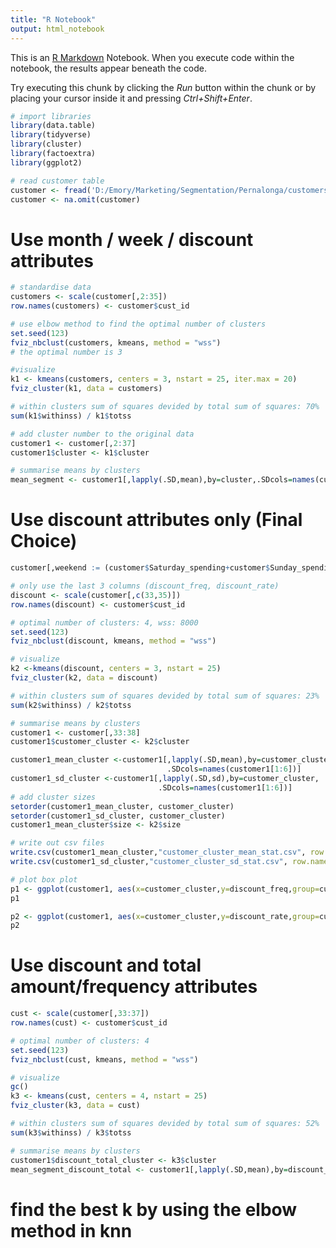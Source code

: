 ```yaml
---
title: "R Notebook"
output: html_notebook
---
```


This is an [R Markdown](http://rmarkdown.rstudio.com) Notebook. When you execute code within the notebook, the results appear beneath the code. 

Try executing this chunk by clicking the *Run* button within the chunk or by placing your cursor inside it and pressing *Ctrl+Shift+Enter*. 

```r
# import libraries
library(data.table)
library(tidyverse)
library(cluster)
library(factoextra)
library(ggplot2)

# read customer table
customer <- fread('D:/Emory/Marketing/Segmentation/Pernalonga/customers_data.csv')
customer <- na.omit(customer)
```

# Use month / week / discount attributes 
```r
# standardise data
customers <- scale(customer[,2:35])
row.names(customers) <- customer$cust_id

# use elbow method to find the optimal number of clusters
set.seed(123)
fviz_nbclust(customers, kmeans, method = "wss")
# the optimal number is 3

#visualize
k1 <- kmeans(customers, centers = 3, nstart = 25, iter.max = 20)
fviz_cluster(k1, data = customers)

# within clusters sum of squares devided by total sum of squares: 70%
sum(k1$withinss) / k1$totss

# add cluster number to the original data
customer1 <- customer[,2:37]
customer1$cluster <- k1$cluster

# summarise means by clusters
mean_segment <- customer1[,lapply(.SD,mean),by=cluster,.SDcols=names(customer1[1:36])]

```

# Use discount attributes only (Final Choice)
```r
customer[,weekend := (customer$Saturday_spending+customer$Sunday_spending)/customer$total_spending]

# only use the last 3 columns (discount_freq, discount_rate)
discount <- scale(customer[,c(33,35)])
row.names(discount) <- customer$cust_id

# optimal number of clusters: 4, wss: 8000
set.seed(123)
fviz_nbclust(discount, kmeans, method = "wss")

# visualize
k2 <-kmeans(discount, centers = 3, nstart = 25)
fviz_cluster(k2, data = discount)

# within clusters sum of squares devided by total sum of squares: 23%
sum(k2$withinss) / k2$totss

# summarise means by clusters
customer1 <- customer[,33:38]
customer1$customer_cluster <- k2$cluster

customer1_mean_cluster <-customer1[,lapply(.SD,mean),by=customer_cluster,
                                   .SDcols=names(customer1[1:6])]
customer1_sd_cluster <-customer1[,lapply(.SD,sd),by=customer_cluster,
                                 .SDcols=names(customer1[1:6])]
# add cluster sizes
setorder(customer1_mean_cluster, customer_cluster)
setorder(customer1_sd_cluster, customer_cluster)
customer1_mean_cluster$size <- k2$size

# write out csv files
write.csv(customer1_mean_cluster,"customer_cluster_mean_stat.csv", row.names=FALSE)
write.csv(customer1_sd_cluster,"customer_cluster_sd_stat.csv", row.names=FALSE)

# plot box plot
p1 <- ggplot(customer1, aes(x=customer_cluster,y=discount_freq,group=customer_cluster)) + geom_boxplot()
p1

p2 <- ggplot(customer1, aes(x=customer_cluster,y=discount_rate,group=customer_cluster)) + geom_boxplot()
p2

```

# Use discount and total amount/frequency attributes
```r
cust <- scale(customer[,33:37])
row.names(cust) <- customer$cust_id

# optimal number of clusters: 4
set.seed(123)
fviz_nbclust(cust, kmeans, method = "wss")

# visualize
gc()
k3 <- kmeans(cust, centers = 4, nstart = 25)
fviz_cluster(k3, data = cust)

# within clusters sum of squares devided by total sum of squares: 52%
sum(k3$withinss) / k3$totss

# summarise means by clusters
customer1$discount_total_cluster <- k3$cluster
mean_segment_discount_total <- customer1[,lapply(.SD,mean),by=discount_total_cluster,.SDcols=names(customer1[1:38])]
```
# find the best k by using the elbow method in knn

